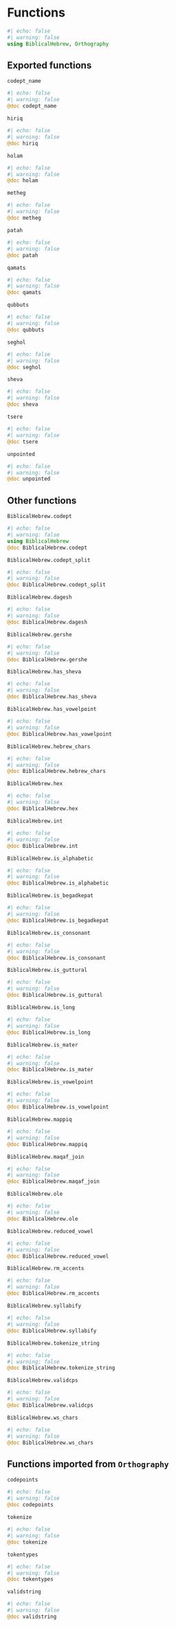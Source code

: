# Functions

```julia
#| echo: false
#| warning: false
using BiblicalHebrew, Orthography
```


## Exported functions


`codept_name`


:::{.callout-note appearance="minimal"}
```julia
#| echo: false
#| warning: false
@doc codept_name
```
:::



`hiriq`


:::{.callout-note appearance="minimal"}
```julia
#| echo: false
#| warning: false
@doc hiriq
```
:::


`holam`


:::{.callout-note appearance="minimal"}
```julia
#| echo: false
#| warning: false
@doc holam
```
:::



`metheg`


:::{.callout-note appearance="minimal"}
```julia
#| echo: false
#| warning: false
@doc metheg
```
:::



`patah`


:::{.callout-note appearance="minimal"}
```julia
#| echo: false
#| warning: false
@doc patah
```
:::

`qamats`


:::{.callout-note appearance="minimal"}
```julia
#| echo: false
#| warning: false
@doc qamats
```
:::

`qubbuts`


:::{.callout-note appearance="minimal"}
```julia
#| echo: false
#| warning: false
@doc qubbuts
```
:::



`seghol`


:::{.callout-note appearance="minimal"}
```julia
#| echo: false
#| warning: false
@doc seghol
```
:::

`sheva`


:::{.callout-note appearance="minimal"}
```julia
#| echo: false
#| warning: false
@doc sheva
```
:::



`tsere`


:::{.callout-note appearance="minimal"}
```julia
#| echo: false
#| warning: false
@doc tsere
```
:::

`unpointed`


:::{.callout-note appearance="minimal"}
```julia
#| echo: false
#| warning: false
@doc unpointed
```
:::



## Other functions

`BiblicalHebrew.codept`


:::{.callout-note appearance="minimal"}
```julia
#| echo: false
#| warning: false
using BiblicalHebrew
@doc BiblicalHebrew.codept
```
:::



`BiblicalHebrew.codept_split`


:::{.callout-note appearance="minimal"}
```julia
#| echo: false
#| warning: false
@doc BiblicalHebrew.codept_split
```
:::

`BiblicalHebrew.dagesh`


:::{.callout-note appearance="minimal"}
```julia
#| echo: false
#| warning: false
@doc BiblicalHebrew.dagesh
```
:::

`BiblicalHebrew.gershe`


:::{.callout-note appearance="minimal"}
```julia
#| echo: false
#| warning: false
@doc BiblicalHebrew.gershe
```
:::



`BiblicalHebrew.has_sheva`


:::{.callout-note appearance="minimal"}
```julia
#| echo: false
#| warning: false
@doc BiblicalHebrew.has_sheva
```
:::



`BiblicalHebrew.has_vowelpoint`


:::{.callout-note appearance="minimal"}
```julia
#| echo: false
#| warning: false
@doc BiblicalHebrew.has_vowelpoint
```
:::



`BiblicalHebrew.hebrew_chars`


:::{.callout-note appearance="minimal"}
```julia
#| echo: false
#| warning: false
@doc BiblicalHebrew.hebrew_chars
```
:::


`BiblicalHebrew.hex`


:::{.callout-note appearance="minimal"}
```julia
#| echo: false
#| warning: false
@doc BiblicalHebrew.hex
```
:::

`BiblicalHebrew.int`


:::{.callout-note appearance="minimal"}
```julia
#| echo: false
#| warning: false
@doc BiblicalHebrew.int
```
:::


`BiblicalHebrew.is_alphabetic`


:::{.callout-note appearance="minimal"}
```julia
#| echo: false
#| warning: false
@doc BiblicalHebrew.is_alphabetic
```
:::


`BiblicalHebrew.is_begadkepat`



:::{.callout-note appearance="minimal"}
```julia
#| echo: false
#| warning: false
@doc BiblicalHebrew.is_begadkepat
```
:::



`BiblicalHebrew.is_consonant`



:::{.callout-note appearance="minimal"}
```julia
#| echo: false
#| warning: false
@doc BiblicalHebrew.is_consonant
```
:::




`BiblicalHebrew.is_guttural`



:::{.callout-note appearance="minimal"}
```julia
#| echo: false
#| warning: false
@doc BiblicalHebrew.is_guttural
```
:::



`BiblicalHebrew.is_long`



:::{.callout-note appearance="minimal"}
```julia
#| echo: false
#| warning: false
@doc BiblicalHebrew.is_long
```
:::



`BiblicalHebrew.is_mater`



:::{.callout-note appearance="minimal"}
```julia
#| echo: false
#| warning: false
@doc BiblicalHebrew.is_mater
```
:::



`BiblicalHebrew.is_vowelpoint`



:::{.callout-note appearance="minimal"}
```julia
#| echo: false
#| warning: false
@doc BiblicalHebrew.is_vowelpoint
```
:::



`BiblicalHebrew.mappiq`


:::{.callout-note appearance="minimal"}
```julia
#| echo: false
#| warning: false
@doc BiblicalHebrew.mappiq
```
:::



`BiblicalHebrew.maqaf_join`


:::{.callout-note appearance="minimal"}
```julia
#| echo: false
#| warning: false
@doc BiblicalHebrew.maqaf_join
```
:::



`BiblicalHebrew.ole`


:::{.callout-note appearance="minimal"}
```julia
#| echo: false
#| warning: false
@doc BiblicalHebrew.ole
```
:::



`BiblicalHebrew.reduced_vowel`


:::{.callout-note appearance="minimal"}
```julia
#| echo: false
#| warning: false
@doc BiblicalHebrew.reduced_vowel
```
:::

`BiblicalHebrew.rm_accents`


:::{.callout-note appearance="minimal"}
```julia
#| echo: false
#| warning: false
@doc BiblicalHebrew.rm_accents
```
:::


`BiblicalHebrew.syllabify`


:::{.callout-note appearance="minimal"}
```julia
#| echo: false
#| warning: false
@doc BiblicalHebrew.syllabify
```
:::

`BiblicalHebrew.tokenize_string`


:::{.callout-note appearance="minimal"}
```julia
#| echo: false
#| warning: false
@doc BiblicalHebrew.tokenize_string
```
:::

`BiblicalHebrew.validcps`


:::{.callout-note appearance="minimal"}
```julia
#| echo: false
#| warning: false
@doc BiblicalHebrew.validcps
```
:::

`BiblicalHebrew.ws_chars`




:::{.callout-note appearance="minimal"}
```julia
#| echo: false
#| warning: false
@doc BiblicalHebrew.ws_chars
```
:::



## Functions imported from `Orthography`


`codepoints`


:::{.callout-note appearance="minimal"}
```julia
#| echo: false
#| warning: false
@doc codepoints
```
:::

`tokenize`


:::{.callout-note appearance="minimal"}
```julia
#| echo: false
#| warning: false
@doc tokenize
```
:::

`tokentypes`


:::{.callout-note appearance="minimal"}
```julia
#| echo: false
#| warning: false
@doc tokentypes
```
:::

`validstring`


:::{.callout-note appearance="minimal"}
```julia
#| echo: false
#| warning: false
@doc validstring
```
:::
